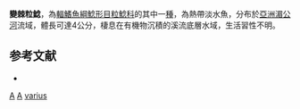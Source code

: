 {{Speciesbox 
| taxon = Akysis varius
| status = DD
| status_system = IUCN3.1
| authority = [[Ng|Ng]] & [[Kottelat|Kottelat]], 1998
| synonyms = 
}}
'''變棘粒鯰'''，為[[輻鰭魚綱|輻鰭魚綱]][[鯰形目|鯰形目]][[粒鯰科|粒鯰科]]的其中一[[種|種]]，為熱帶淡水魚，分布於[[亞洲|亞洲]][[湄公河|湄公河]]流域，體長可達4公分，棲息在有機物沉積的溪流底層水域，生活習性不明。

==参考文献==
*{{FishBase_species|genus=Akysis|species=varius|year=2015|month=2}}

{{Taxonbar}}

[[Category:1998年描述的鱼类|A]]
[[Category:IUCN红色名录数据缺乏物种|A]]
[[Category:粒鯰屬|varius]]